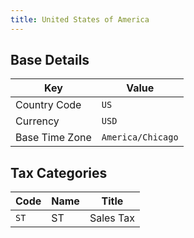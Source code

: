 ```yaml
---
title: United States of America
---
```


## Base Details

| Key | Value |
| --- | ----- |
| Country Code | <code>US</code> |
| Currency | <code>USD</code> |
| Base Time Zone | <code>America/Chicago</code> |

## Tax Categories

| Code | Name | Title |
| ---- | ---- | ----- |
| <code>ST</code> | ST | Sales Tax |